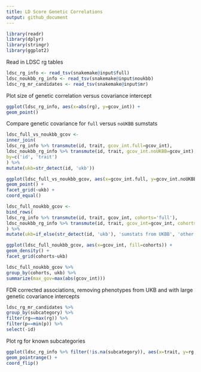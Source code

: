 ```yaml
---
title: LD Score Genetic Correlations
output: github_document
---
```


```r
library(readr)
library(dplyr)
library(stringr)
library(ggplot2)
```

Read in LDSC rg tables
```r
ldsc_rg_info <- read_tsv(snakemake@input$full)
ldsc_noukbb_rg_info <- read_tsv(snakemake@input$noukbb)
ldsc_rg_mr_candidates <- read_tsv(snakemake@input$mr)
```

Plot size of genetic correlation versus covariance intercept

```r
ggplot(ldsc_rg_info, aes(x=abs(rg), y=gcov_int)) +
geom_point()
```

Compare genetic covariance for `full` versus `noUKBB` sumstats

```r

ldsc_full_vs_noukbb_gcov <-
inner_join(
ldsc_rg_info %>% transmute(id, trait, gcov_int.full=gcov_int),
ldsc_noukbb_rg_info %>% transmute(id, trait, gcov_int.noUKBB=gcov_int),
by=c('id', 'trait')
) %>%
mutate(ukb=str_detect(id, 'ukb'))

ggplot(ldsc_full_vs_noukbb_gcov, aes(x=gcov_int.full, y=gcov_int.noUKBB, colour=ukb)) +
geom_point() + 
facet_grid(~ukb) +
coord_equal()

```

```r

ldsc_full_noukbb_gcov <-
bind_rows(
ldsc_rg_info %>% transmute(id, trait, gcov_int, cohorts='full'),
ldsc_noukbb_rg_info %>% transmute(id, trait, gcov_int=gcov_int, cohorts='noUKBB')
) %>%
mutate(ukb=if_else(str_detect(id, 'ukb'), 'sumstats from UKBB', 'other sumstats'))

ggplot(ldsc_full_noukbb_gcov, aes(x=gcov_int, fill=cohorts)) +
geom_density() +
facet_grid(cohorts~ukb)

ldsc_full_noukbb_gcov %>%
group_by(cohorts, ukb) %>%
summarize(max_gov=max(abs(gcov_int)))

```

FDR corrected associations, removing phenotypes from UKB and with large genetic covariance intercepts

```r

ldsc_rg_mr_candidates %>%
group_by(subcategory) %>%
filter(rg==max(rg)) %>%
filter(p==min(p)) %>%
select(-id)

```

Plot rg for known subcategories
```r

ggplot(ldsc_rg_info %>% filter(!is.na(subcategory)), aes(x=trait, y=rg, ymin=rg+se*qnorm(0.025), ymax=rg+se*qnorm(0.975))) +
geom_pointrange() +
coord_flip()

```

